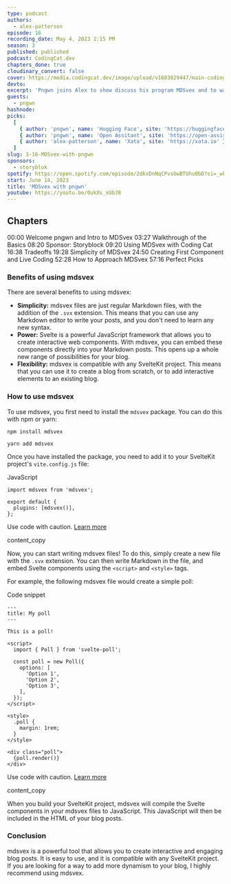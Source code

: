 ```yaml
---
type: podcast
authors:
  - alex-patterson
episode: 16
recording_date: May 4, 2023 2:15 PM
season: 3
published: published
podcast: CodingCat.dev
chapters_done: true
cloudinary_convert: false
cover: https://media.codingcat.dev/image/upload/v1683829447/main-codingcatdev-photo/MDSvex-with-pngwn.jpg
devto: 
excerpt: 'Pngwn joins Alex to show discuss his program MDSvex and to walk Alex through how to use it on his own Coding Cat site.'
guests:
  - pngwn
hashnode: 
picks:
  [
    { author: 'pngwn', name: 'Hugging Face', site: 'https://huggingface.co/chat/' },
    { author: 'pngwn', name: 'Open Assitant', site: 'https://open-assistant.io/' },
    { author: 'alex-patterson', name: 'Xata', site: 'https://xata.io' },
  ]
slug: 3-16-MDSvex-with-pngwn
sponsors:
  - storyblok
spotify: https://open.spotify.com/episode/2dkxDnNqCPvsOwBTUhu0bD?si=_wknx6m5RVa4r1q0uTyvew
start: June 14, 2023
title: 'MDSvex with pngwn'
youtube: https://youtu.be/0ukXs_xUbJ8
---
```


## Chapters

00:00 Welcome pngwn and Intro to MDSvex
03:27 Walkthrough of the Basics
08:20 Sponsor: Storyblock
09:20 Using MDSvex with Coding Cat
16:38 Tradeoffs
19:28 Simplicity of MDSvex
24:50 Creating First Component and Live Coding
52:28 How to Approach MDSvex
57:16 Perfect Picks

### Benefits of using mdsvex

There are several benefits to using mdsvex:

* **Simplicity:** mdsvex files are just regular Markdown files, with the addition of the `.svx` extension. This means that you can use any Markdown editor to write your posts, and you don't need to learn any new syntax.
* **Power:** Svelte is a powerful JavaScript framework that allows you to create interactive web components. With mdsvex, you can embed these components directly into your Markdown posts. This opens up a whole new range of possibilities for your blog.
* **Flexibility:** mdsvex is compatible with any SvelteKit project. This means that you can use it to create a blog from scratch, or to add interactive elements to an existing blog.

### How to use mdsvex

To use mdsvex, you first need to install the `mdsvex` package. You can do this with npm or yarn:

```
npm install mdsvex
```

```
yarn add mdsvex
```

Once you have installed the package, you need to add it to your SvelteKit project's `vite.config.js` file:

JavaScript

```
import mdsvex from 'mdsvex';

export default {
  plugins: [mdsvex()],
};
```

Use code with caution. [Learn more](/faq#coding)

content\_copy

Now, you can start writing mdsvex files! To do this, simply create a new file with the `.svx` extension. You can then write Markdown in the file, and embed Svelte components using the `<script>` and `<style>` tags.

For example, the following mdsvex file would create a simple poll:

Code snippet

```
---
title: My poll
---

This is a poll!

<script>
  import { Poll } from 'svelte-poll';

  const poll = new Poll({
    options: [
      'Option 1',
      'Option 2',
      'Option 3',
    ],
  });
</script>

<style>
  .poll {
    margin: 1rem;
  }
</style>

<div class="poll">
  {poll.render()}
</div>
```

Use code with caution. [Learn more](/faq#coding)

content\_copy

When you build your SvelteKit project, mdsvex will compile the Svelte components in your mdsvex files to JavaScript. This JavaScript will then be included in the HTML of your blog posts.

### Conclusion

mdsvex is a powerful tool that allows you to create interactive and engaging blog posts. It is easy to use, and it is compatible with any SvelteKit project. If you are looking for a way to add more dynamism to your blog, I highly recommend using mdsvex.
